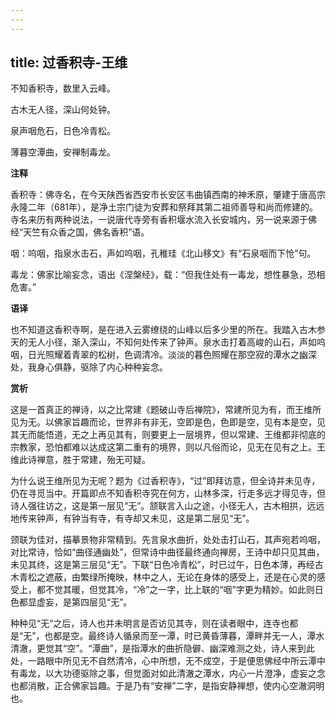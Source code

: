 ```yaml
---
---
---
```

title: 过香积寺-王维
---

不知香积寺，数里入云峰。

古木无人径，深山何处钟。

泉声咽危石，日色冷青松。

薄暮空潭曲，安禅制毒龙。

**注释**

香积寺：佛寺名，在今天陕西省西安市长安区韦曲镇西南的神禾原，肇建于唐高宗永隆二年（681年），是净土宗门徒为安葬和祭拜其第二祖师善导和尚而修建的。寺名来历有两种说法，一说唐代寺旁有香积堰水流入长安城内，另一说来源于佛经“天竺有众香之国，佛名香积”语。

咽：呜咽，指泉水击石，声如呜咽，孔稚珪《北山移文》有“石泉咽而下怆”句。

毒龙：佛家比喻妄念，语出《涅槃经》，载：“但我住处有一毒龙，想性暴急，恐相危害。”

**语译**

也不知道这香积寺啊，是在进入云雾缭绕的山峰以后多少里的所在。我踏入古木参天的无人小径，渐入深山，不知何处传来了钟声。泉水击打着高峻的山石，声如呜咽，日光照耀着青翠的松树，色调清冷。淡淡的暮色照耀在那空寂的潭水之幽深处，我身心俱静，驱除了内心种种妄念。

**赏析**

这是一首真正的禅诗，以之比常建《题破山寺后禅院》，常建所见为有，而王维所见为无。以佛家旨趣而论，世界非有非无，空即是色，色即是空，见有本是空，见其无而能悟道，无之上再见其有，则要更上一层境界，但以常建、王维都非彻底的宗教家，恐怕都难以达成这第二重有的境界，则以凡俗而论，见无在见有之上。王维此诗禅意，胜于常建，殆无可疑。

为什么说王维所见为无呢？题为《过香积寺》，“过”即拜访意，但全诗并未见寺，仍在寻觅当中。开篇即点不知香积寺究在何方，山林多深，行走多远才得见寺，但诗人强往访之，这是第一层见“无”。颔联言入山之途，小径无人，古木相拱，远远地传来钟声，有钟当有寺，有寺却又未见，这是第二层见“无”。

颈联为佳对，描摹景物非常精到。先言泉水曲折，处处击打山石，其声宛若呜咽，对比常诗，恰如“曲径通幽处”，但常诗中曲径最终通向禅房，王诗中却只见其曲，未见其终，这是第三层见“无”。下联“日色冷青松”，时已过午，日色本薄，再经古木青松之遮蔽，由繁绿所掩映，林中之人，无论在身体的感受上，还是在心灵的感受上，都不觉其暖，但觉其冷，“冷”之一字，比上联的“咽”字更为精妙。如此则日色都显虚妄，是第四层见“无”。

种种见“无”之后，诗人也并未明言是否访见其寺，则在读者眼中，连寺也都是“无”，也都是空。最终诗人循泉而至一潭，时已黄昏薄暮，潭畔并无一人，潭水清澈，更觉其“空”。“潭曲”，是指潭水的曲折隐僻、幽深难测之处，诗人来到此处，一路眼中所见无不自然清冷，心中所想，无不成空，于是便思佛经中所云潭中有毒龙，以大功德驱除之事，但觉面对如此清澈之潭水，内心一片澄净，虚妄之念也都消散，正合佛家旨趣。于是乃有“安禅”二字，是指安静禅想，使内心空澈洞明也。